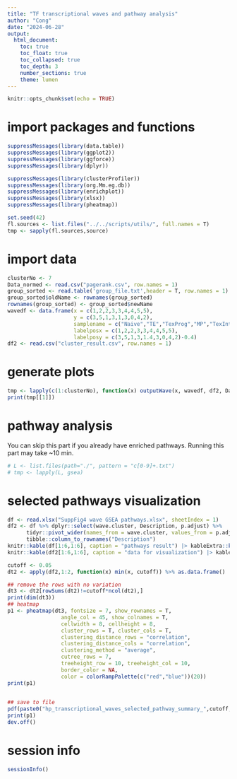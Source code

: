 ```yaml
---
title: "TF transcriptional waves and pathway analysis"
author: "Cong"
date: "2024-06-28"
output: 
  html_document:
    toc: true
    toc_float: true
    toc_collapsed: true
    toc_depth: 3
    number_sections: true
    theme: lumen
---
```


```r
knitr::opts_chunk$set(echo = TRUE)
```

# import packages and functions
```r
suppressMessages(library(data.table))
suppressMessages(library(ggplot2))
suppressMessages(library(ggforce))
suppressMessages(library(dplyr))

suppressMessages(library(clusterProfiler))
suppressMessages(library(org.Mm.eg.db))
suppressMessages(library(enrichplot))
suppressMessages(library(xlsx))
suppressMessages(library(pheatmap))

set.seed(42)
fl.sources <- list.files("../../scripts/utils/", full.names = T)
tmp <- sapply(fl.sources,source)
```

# import data
```r
clusterNo <- 7
Data_normed <- read.csv("pagerank.csv", row.names = 1)
group_sorted <- read.table('group_file.txt',header = T, row.names = 1)
group_sorted$oldName <- rownames(group_sorted)
rownames(group_sorted) <- group_sorted$newName
wavedf <- data.frame(x = c(1,2,2,3,3,4,4,5,5), 
                     y = c(3,5,1,3,1,3,0,4,2),
                     samplename = c("Naive","TE","TexProg","MP","TexInt","TRM","TexTerm","TEM","TCM"),
                     labelposx = c(1,2,2,3,3,4,4,5,5),
                     labelposy = c(3,5,1,3,1.4,3,0,4,2)-0.4)
df2 <- read.csv("cluster_result.csv", row.names = 1)
```

# generate plots

```r
tmp <- lapply(c(1:clusterNo), function(x) outputWave(x, wavedf, df2, Data_normed, group_sorted))
print(tmp[[1]])

```
# pathway analysis
You can skip this part if you already have enriched pathways. Running this part may take ~10 min.

```r
# L <- list.files(path="./", pattern = "c[0-9]+.txt")
# tmp <- lapply(L, gsea)

```
# selected pathways visualization
```r
df <- read.xlsx("SuppFig4 wave GSEA pathways.xlsx", sheetIndex = 1) 
df2 <- df %>% dplyr::select(wave.cluster, Description, p.adjust) %>%
      tidyr::pivot_wider(names_from = wave.cluster, values_from = p.adjust) %>% as.data.frame() %>% replace(is.na(.), 1) %>%
      tibble::column_to_rownames("Description") 
knitr::kable(df[1:6,1:6], caption = "pathways result") |> kableExtra::kable_styling(latex_options = 'scale_down')
knitr::kable(df2[1:6,1:6], caption = "data for visualization") |> kableExtra::kable_styling(latex_options = 'scale_down')
```


```r
cutoff <- 0.05
dt2 <- apply(df2,1:2, function(x) min(x, cutoff)) %>% as.data.frame()

## remove the rows with no variation
dt3 <- dt2[rowSums(dt2)!=cutoff*ncol(dt2),]
print(dim(dt3))
## heatmap
p1 <- pheatmap(dt3, fontsize = 7, show_rownames = T,
                 angle_col = 45, show_colnames = T,
                 cellwidth = 8, cellheight = 8,
                 cluster_rows = T, cluster_cols = T,
                 clustering_distance_rows = "correlation",
                 clustering_distance_cols = "correlation",
                 clustering_method = "average",
                 cutree_rows = 7, 
                 treeheight_row = 10, treeheight_col = 10,
                 border_color = NA,
                 color = colorRampPalette(c("red","blue"))(20))
print(p1)
    
```

```r
## save to file
pdf(paste0("hp_transcriptional_waves_selected_pathway_summary_",cutoff,"_max_hclust_cluster.pdf"))
print(p1)
dev.off()

```


# session info
```r
sessionInfo()
```

